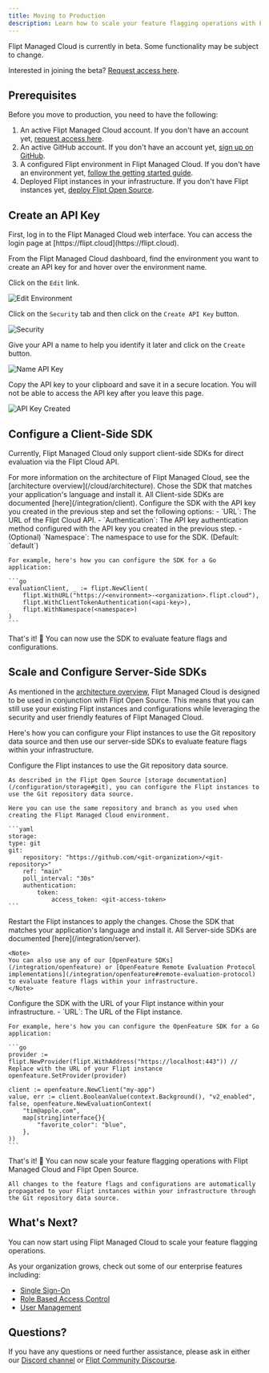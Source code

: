 ```yaml
---
title: Moving to Production
description: Learn how to scale your feature flagging operations with Flipt Managed Cloud
---
```


<Info>
  Flipt Managed Cloud is currently in beta. Some functionality may be subject to
  change.

Interested in joining the beta? [Request access here](https://flipt.cloud).

</Info>

## Prerequisites

Before you move to production, you need to have the following:

1. An active Flipt Managed Cloud account. If you don't have an account yet, [request access here](https://flipt.cloud).
2. An active GitHub account. If you don't have an account yet, [sign up on GitHub](https://github.com).
3. A configured Flipt environment in Flipt Managed Cloud. If you don't have an environment yet, [follow the getting started guide](/cloud/guides/getting-started).
4. Deployed Flipt instances in your infrastructure. If you don't have Flipt instances yet, [deploy Flipt Open Source](https://docs.flipt.io/self-hosted/overview).

## Create an API Key

<Steps>
  <Step title="Login to Managed Cloud">
  First, log in to the Flipt Managed Cloud web interface. You can access the login page at [https://flipt.cloud](https://flipt.cloud).
  
  </Step>

  <Step title="Navigate to your Environment">

  From the Flipt Managed Cloud dashboard, find the environment you want to create an API key for and hover over the environment name.

  </Step>

  <Step title="Click on the Edit link">

  Click on the `Edit` link.

![Edit Environment](/images/cloud/guides/production/edit-environment.png)

  </Step>

  <Step title="Create an API Key">

  Click on the `Security` tab and then click on the `Create API Key` button.

![Security](/images/cloud/guides/production/security.png)

  </Step>

  <Step title="Name your API Key">

  Give your API a name to help you identify it later and click on the `Create` button.

![Name API Key](/images/cloud/guides/production/name-api-key.png)

  Copy the API key to your clipboard and save it in a secure location. You will not be able to access the API key after you leave this page.

![API Key Created](/images/cloud/guides/production/api-key-created.png)

  </Step>

</Steps>

## Configure a Client-Side SDK

Currently, Flipt Managed Cloud only support client-side SDKs for direct evaluation via the Flipt Cloud API.

<Note>
For more information on the architecture of Flipt Managed Cloud, see the [architecture overview](/cloud/architecture).
</Note>

<Steps>
  <Step title="Install the SDK">
    Chose the SDK that matches your application's language and install it. All Client-side SDKs are documented [here](/integration/client).
  </Step>

  <Step title="Configure the SDK">
    Configure the SDK with the API key you created in the previous step and set the following options:
    - `URL`: The URL of the Flipt Cloud API.
    - `Authentication`: The API key authentication method configured with the API key you created in the previous step.
    - (Optional) `Namespace`: The namespace to use for the SDK. (Default: `default`)

    For example, here's how you can configure the SDK for a Go application:

    ```go
    evaluationClient, _ := flipt.NewClient(
        flipt.WithURL("https://<environment>-<organization>.flipt.cloud"), 
        flipt.WithClientTokenAuthentication(<api-key>),
        flipt.WithNamespace(<namespace>)
    )
    ```
  </Step>

  <Step title="Use the SDK">
    That's it! 🎉 You can now use the SDK to evaluate feature flags and configurations.
  </Step>
</Steps>

## Scale and Configure Server-Side SDKs

As mentioned in the [architecture overview](/cloud/architecture), Flipt Managed Cloud is designed to be used in conjunction with Flipt Open Source. This means that you can still use your existing Flipt instances and configurations while leveraging the security and user friendly features of Flipt Managed Cloud.

Here's how you can configure your Flipt instances to use the Git repository data source and then use our server-side SDKs to evaluate feature flags within your infrastructure.

<Steps>
  <Step title="Configure the Flipt instances">
    Configure the Flipt instances to use the Git repository data source.

    As described in the Flipt Open Source [storage documentation](/configuration/storage#git), you can configure the Flipt instances to use the Git repository data source.

    Here you can use the same repository and branch as you used when creating the Flipt Managed Cloud environment.

    ```yaml
    storage:
    type: git
    git:
        repository: "https://github.com/<git-organization>/<git-repository>"
        ref: "main"
        poll_interval: "30s"
        authentication:
            token:
                access_token: <git-access-token>
    ```
  </Step>

  <Step title="Restart the Flipt instances">
    Restart the Flipt instances to apply the changes.
  </Step>

  <Step title="Install the SDK">
    Chose the SDK that matches your application's language and install it. All Server-side SDKs are documented [here](/integration/server).

    <Note>
    You can also use any of our [OpenFeature SDKs](/integration/openfeature) or [OpenFeature Remote Evaluation Protocol implementations](/integration/openfeature#remote-evaluation-protocol) to evaluate feature flags within your infrastructure.
    </Note>
  </Step>

  <Step title="Configure the SDK">
    Configure the SDK with the URL of your Flipt instance within your infrastructure.
    - `URL`: The URL of the Flipt instance.

    For example, here's how you can configure the OpenFeature SDK for a Go application:

    ```go
    provider := flipt.NewProvider(flipt.WithAddress("https://localhost:443")) // Replace with the URL of your Flipt instance
    openfeature.SetProvider(provider)

    client := openfeature.NewClient("my-app")
    value, err := client.BooleanValue(context.Background(), "v2_enabled", false, openfeature.NewEvaluationContext(
        "tim@apple.com",
        map[string]interface{}{
            "favorite_color": "blue",
        },
    ))
    ```
  </Step>
  <Step title="Scale">
    That's it! 🎉 You can now scale your feature flagging operations with Flipt Managed Cloud and Flipt Open Source.

    All changes to the feature flags and configurations are automatically propagated to your Flipt instances within your infrastructure through the Git repository data source.
  </Step>
</Steps>

## What's Next?

You can now start using Flipt Managed Cloud to scale your feature flagging operations. 

As your organization grows, check out some of our enterprise features including:

- [Single Sign-On](/cloud/features/authentication#single-sign-on)
- [Role Based Access Control](/cloud/features/rbac)
- [User Management](/cloud/features/user-management)

## Questions?

If you have any questions or need further assistance, please ask in either our [Discord channel](https://flipt.io/discord) or [Flipt Community Discourse](https://community.flipt.io/c/flipt-cloud/6). 